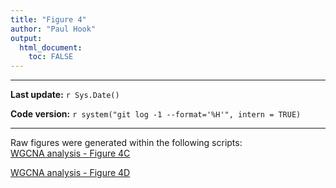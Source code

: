 ```yaml
---
title: "Figure 4"
author: "Paul Hook"
output:
  html_document:
    toc: FALSE
---
```


***
**Last update:** `r Sys.Date()`

**Code version:** `r system("git log -1 --format='%H'", intern = TRUE)`  

***

Raw figures were generated within the following scripts:  
[WGCNA analysis - Figure 4C](WGCNA-final.html#now_that_we_have_looked_at_enrichment_for_go_terms_in_our_modules,_we_want_to_correlate_the_modules_with_cellular_traitis,_specifically_subset_cluster_in_order_to_find_modules_that_differentiation_between_da_populations_at_p7)

[WGCNA analysis - Figure 4D](WGCNA-final.html#we_then_wanted_to_correlate_the_modules_eigengenes_with_tsne_position_and_plot_7_that_were_found_to_be_significantly_correlated_with_a_p7_subset_cluster)
